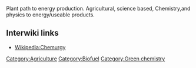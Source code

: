 Plant path to energy production.  Agricultural, science based, Chemistry,and physics to energy/useable products. 

== Interwiki links ==
*[[Wikipedia:Chemurgy]]

{{stub}}

[[Category:Agriculture]]
[[Category:Biofuel]]
[[Category:Green chemistry]]